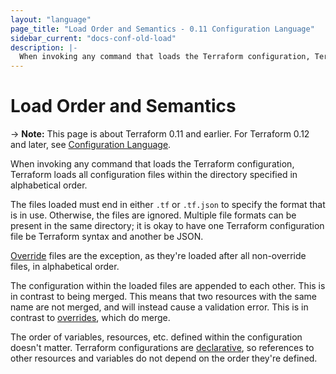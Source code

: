 ```yaml
---
layout: "language"
page_title: "Load Order and Semantics - 0.11 Configuration Language"
sidebar_current: "docs-conf-old-load"
description: |-
  When invoking any command that loads the Terraform configuration, Terraform loads all configuration files within the directory specified in alphabetical order.
---
```


# Load Order and Semantics

-> **Note:** This page is about Terraform 0.11 and earlier. For Terraform 0.12
and later, see
[Configuration Language](/language).

When invoking any command that loads the Terraform configuration,
Terraform loads all configuration files within the directory
specified in alphabetical order.

The files loaded must end in
either `.tf` or `.tf.json` to specify the format that is in use.
Otherwise, the files are ignored. Multiple file formats can
be present in the same directory; it is okay to have one Terraform
configuration file be Terraform syntax and another be JSON.

[Override](/language/configuration-0-11/override)
files are the exception, as they're loaded after all non-override
files, in alphabetical order.

The configuration within the loaded files are appended to each
other. This is in contrast to being merged. This means that two
resources with the same name are not merged, and will instead
cause a validation error. This is in contrast to
[overrides](/language/configuration-0-11/override),
which do merge.

The order of variables, resources, etc. defined within the
configuration doesn't matter. Terraform configurations are
[declarative](https://en.wikipedia.org/wiki/Declarative_programming),
so references to other resources and variables do not depend
on the order they're defined.
